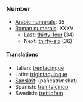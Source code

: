 =={{en}}==
===Number===
*[[w:Arabic numerals|Arabic numerals]]: 35
*[[w:Roman numerals|Roman numerals]]: XXXV
**Last: [[thirty-four]] (34)
**Next: [[thirty-six]] (36)

====Translations====
*Italian: [[trentacinque]]
*Latin: [[trigintaquinque]]
*[[Sanskrit]]: (páñcatri''m''shat)
*Spanish: [[treintaicinco]]
*Swedish: [[trettiofem]]